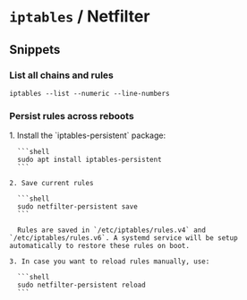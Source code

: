 
# `iptables` / Netfilter

## Snippets

### List all chains and rules

```shell
iptables --list --numeric --line-numbers
```

### Persist rules across reboots

<Tabs groupId="os" defaultValue="debian">
  <TabItem value="debian" label="Debian/Ubuntu" default>
    1. Install the `iptables-persistent` package:

      ```shell
      sudo apt install iptables-persistent
      ```

    2. Save current rules

      ```shell
      sudo netfilter-persistent save
      ```

      Rules are saved in `/etc/iptables/rules.v4` and `/etc/iptables/rules.v6`. A systemd service will be setup automatically to restore these rules on boot.

    3. In case you want to reload rules manually, use:

      ```shell
      sudo netfilter-persistent reload
      ```

  </TabItem>
</Tabs>
